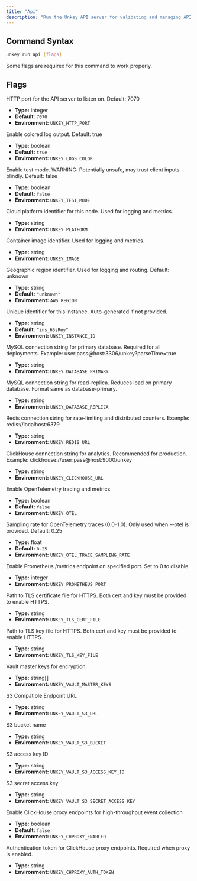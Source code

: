 ```yaml
---
title: "Api"
description: "Run the Unkey API server for validating and managing API keys"
---
```


## Command Syntax

```bash
unkey run api [flags]
```

<Banner type="warn">
Some flags are required for this command to work properly.
</Banner>

## Flags

<Callout type="info" title="--http-port">
HTTP port for the API server to listen on. Default: 7070

- **Type:** integer
- **Default:** `7070`
- **Environment:** `UNKEY_HTTP_PORT`
</Callout>

<Callout type="info" title="--color">
Enable colored log output. Default: true

- **Type:** boolean
- **Default:** `true`
- **Environment:** `UNKEY_LOGS_COLOR`
</Callout>

<Callout type="info" title="--test-mode">
Enable test mode. WARNING: Potentially unsafe, may trust client inputs blindly. Default: false

- **Type:** boolean
- **Default:** `false`
- **Environment:** `UNKEY_TEST_MODE`
</Callout>

<Callout type="info" title="--platform">
Cloud platform identifier for this node. Used for logging and metrics.

- **Type:** string
- **Environment:** `UNKEY_PLATFORM`
</Callout>

<Callout type="info" title="--image">
Container image identifier. Used for logging and metrics.

- **Type:** string
- **Environment:** `UNKEY_IMAGE`
</Callout>

<Callout type="info" title="--region">
Geographic region identifier. Used for logging and routing. Default: unknown

- **Type:** string
- **Default:** `"unknown"`
- **Environment:** `AWS_REGION`
</Callout>

<Callout type="info" title="--instance-id">
Unique identifier for this instance. Auto-generated if not provided.

- **Type:** string
- **Default:** `"ins_65sRey"`
- **Environment:** `UNKEY_INSTANCE_ID`
</Callout>

<Callout type="info" title="--database-primary (required)">
MySQL connection string for primary database. Required for all deployments. Example: user:pass@host:3306/unkey?parseTime=true

- **Type:** string
- **Environment:** `UNKEY_DATABASE_PRIMARY`
</Callout>

<Callout type="info" title="--database-replica">
MySQL connection string for read-replica. Reduces load on primary database. Format same as database-primary.

- **Type:** string
- **Environment:** `UNKEY_DATABASE_REPLICA`
</Callout>

<Callout type="info" title="--redis-url">
Redis connection string for rate-limiting and distributed counters. Example: redis://localhost:6379

- **Type:** string
- **Environment:** `UNKEY_REDIS_URL`
</Callout>

<Callout type="info" title="--clickhouse-url">
ClickHouse connection string for analytics. Recommended for production. Example: clickhouse://user:pass@host:9000/unkey

- **Type:** string
- **Environment:** `UNKEY_CLICKHOUSE_URL`
</Callout>

<Callout type="info" title="--otel">
Enable OpenTelemetry tracing and metrics

- **Type:** boolean
- **Default:** `false`
- **Environment:** `UNKEY_OTEL`
</Callout>

<Callout type="info" title="--otel-trace-sampling-rate">
Sampling rate for OpenTelemetry traces (0.0-1.0). Only used when --otel is provided. Default: 0.25

- **Type:** float
- **Default:** `0.25`
- **Environment:** `UNKEY_OTEL_TRACE_SAMPLING_RATE`
</Callout>

<Callout type="info" title="--prometheus-port">
Enable Prometheus /metrics endpoint on specified port. Set to 0 to disable.

- **Type:** integer
- **Environment:** `UNKEY_PROMETHEUS_PORT`
</Callout>

<Callout type="info" title="--tls-cert-file">
Path to TLS certificate file for HTTPS. Both cert and key must be provided to enable HTTPS.

- **Type:** string
- **Environment:** `UNKEY_TLS_CERT_FILE`
</Callout>

<Callout type="info" title="--tls-key-file">
Path to TLS key file for HTTPS. Both cert and key must be provided to enable HTTPS.

- **Type:** string
- **Environment:** `UNKEY_TLS_KEY_FILE`
</Callout>

<Callout type="info" title="--vault-master-keys">
Vault master keys for encryption

- **Type:** string[]
- **Environment:** `UNKEY_VAULT_MASTER_KEYS`
</Callout>

<Callout type="info" title="--vault-s3-url">
S3 Compatible Endpoint URL

- **Type:** string
- **Environment:** `UNKEY_VAULT_S3_URL`
</Callout>

<Callout type="info" title="--vault-s3-bucket">
S3 bucket name

- **Type:** string
- **Environment:** `UNKEY_VAULT_S3_BUCKET`
</Callout>

<Callout type="info" title="--vault-s3-access-key-id">
S3 access key ID

- **Type:** string
- **Environment:** `UNKEY_VAULT_S3_ACCESS_KEY_ID`
</Callout>

<Callout type="info" title="--vault-s3-secret-access-key">
S3 secret access key

- **Type:** string
- **Environment:** `UNKEY_VAULT_S3_SECRET_ACCESS_KEY`
</Callout>

<Callout type="info" title="--chproxy-enabled">
Enable ClickHouse proxy endpoints for high-throughput event collection

- **Type:** boolean
- **Default:** `false`
- **Environment:** `UNKEY_CHPROXY_ENABLED`
</Callout>

<Callout type="info" title="--chproxy-auth-token">
Authentication token for ClickHouse proxy endpoints. Required when proxy is enabled.

- **Type:** string
- **Environment:** `UNKEY_CHPROXY_AUTH_TOKEN`
</Callout>
